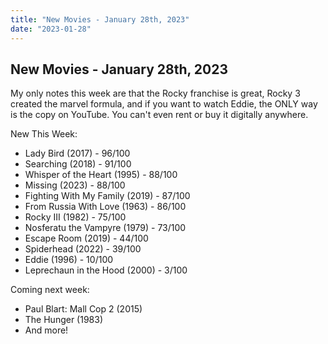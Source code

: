 ```yaml
---
title: "New Movies - January 28th, 2023"
date: "2023-01-28"
---
```

## **New Movies - January 28th, 2023**

My only notes this week are that the Rocky franchise is great, Rocky 3
created the marvel formula, and if you want to watch Eddie, the ONLY way
is the copy on YouTube. You can't even rent or buy it digitally anywhere.

New This Week:
- Lady Bird (2017) - 96/100
- Searching (2018) - 91/100
- Whisper of the Heart (1995) - 88/100
- Missing (2023) - 88/100
- Fighting With My Family (2019) - 87/100
- From Russia With Love (1963) - 86/100
- Rocky III (1982) - 75/100
- Nosferatu the Vampyre (1979) - 73/100
- Escape Room (2019) - 44/100
- Spiderhead (2022) - 39/100
- Eddie (1996) - 10/100
- Leprechaun in the Hood (2000) - 3/100

Coming next week:
- Paul Blart: Mall Cop 2 (2015)
- The Hunger (1983)
- And more!